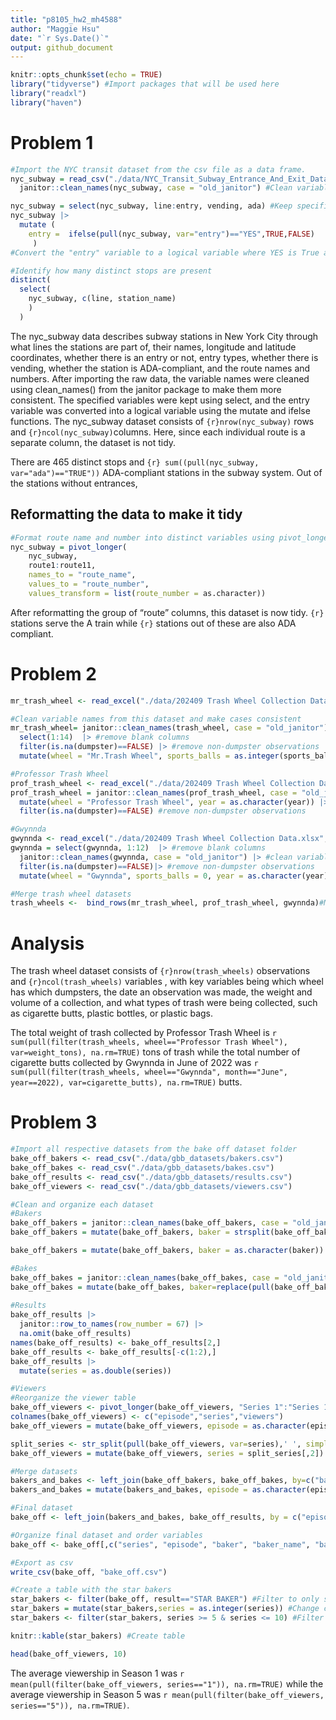 ```yaml
---
title: "p8105_hw2_mh4588"
author: "Maggie Hsu"
date: "`r Sys.Date()`"
output: github_document
---
```


```r
knitr::opts_chunk$set(echo = TRUE)
library("tidyverse") #Import packages that will be used here
library("readxl")
library("haven")
```

# Problem 1
```r
#Import the NYC transit dataset from the csv file as a data frame. 
nyc_subway = read_csv("./data/NYC_Transit_Subway_Entrance_And_Exit_Data.csv") |> 
  janitor::clean_names(nyc_subway, case = "old_janitor") #Clean variable names using the clean_names function

nyc_subway = select(nyc_subway, line:entry, vending, ada) #Keep specified variables
nyc_subway |>
  mutate ( 
    entry =  ifelse(pull(nyc_subway, var="entry")=="YES",TRUE,FALSE)
     )
#Convert the "entry" variable to a logical variable where YES is True and NO is False

#Identify how many distinct stops are present 
distinct(
  select(
    nyc_subway, c(line, station_name)
    )
  )

```

The nyc_subway data describes subway stations in New York City through what lines the stations are part of, their names, longitude and latitude coordinates, whether there is an entry or not, entry types, whether there is vending, whether the station is ADA-compliant, and the route names and numbers. After importing the raw data, the variable names were cleaned using clean_names() from the janitor package to make them more consistent. The specified variables were kept using select, and the entry variable was converted into a logical variable using the mutate and ifelse functions. The nyc_subway dataset consists of `{r}nrow(nyc_subway)` rows and `{r}ncol(nyc_subway)`columns. Here, since each individual route is a separate column, the dataset is not tidy. 

There are 465 distinct stops and `{r} sum((pull(nyc_subway, var="ada")=="TRUE"))` ADA-compliant stations in the subway system. Out of the stations without entrances, 


## Reformatting the data to make it tidy
```r
#Format route name and number into distinct variables using pivot_longer
nyc_subway = pivot_longer(
    nyc_subway, 
    route1:route11,
    names_to = "route_name", 
    values_to = "route_number",
    values_transform = list(route_number = as.character)) 

```
After reformatting the group of "route" columns, this dataset is now tidy. `{r}` stations serve the A train while `{r}` stations out of these are also ADA compliant. 

# Problem 2
```r
mr_trash_wheel <- read_excel("./data/202409 Trash Wheel Collection Data.xlsx", sheet = 1) #Read dataset and omit non-data entries

#Clean variable names from this dataset and make cases consistent
mr_trash_wheel= janitor::clean_names(trash_wheel, case = "old_janitor") |>
  select(1:14)  |> #remove blank columns
  filter(is.na(dumpster)==FALSE) |> #remove non-dumpster observations
  mutate(wheel = "Mr.Trash Wheel", sports_balls = as.integer(sports_balls)) #add wheel variable which identifies which trash wheel and round sports balls to the nearest integer

#Professor Trash Wheel
prof_trash_wheel <- read_excel("./data/202409 Trash Wheel Collection Data.xlsx", sheet = 2) #Read the dataset and omit non-data entries for Professor Trash Wheel
prof_trash_wheel = janitor::clean_names(prof_trash_wheel, case = "old_janitor") |> #Clean variable names
  mutate(wheel = "Professor Trash Wheel", year = as.character(year)) |> #add wheel identifier 
  filter(is.na(dumpster)==FALSE) #remove non-dumpster observations

#Gwynnda
gwynnda <- read_excel("./data/202409 Trash Wheel Collection Data.xlsx", sheet = 3, range="A2:L66") #Read the dataset and omit any non-data entries for Gwynnda
gwynnda = select(gwynnda, 1:12)  |> #remove blank columns
  janitor::clean_names(gwynnda, case = "old_janitor") |> #clean variable names
  filter(is.na(dumpster)==FALSE)|> #remove non-dumpster observations
  mutate(wheel = "Gwynnda", sports_balls = 0, year = as.character(year)) #add wheel identifier, add a sports ball column, and convert year to character so it can be merged with the other datasets

#Merge trash wheel datasets
trash_wheels <-  bind_rows(mr_trash_wheel, prof_trash_wheel, gwynnda)#Merge all data frames into one large dataframe
```

# Analysis
The trash wheel dataset consists of `{r}nrow(trash_wheels)` observations and  `{r}ncol(trash_wheels)` variables , with key variables being which wheel has which dumpsters, the date an observation was made, the weight and volume of a collection, and what types of trash were being collected, such as cigarette butts, plastic bottles, or plastic bags.

The total weight of trash collected by Professor Trash Wheel is `r sum(pull(filter(trash_wheels, wheel=="Professor Trash Wheel"), var=weight_tons), na.rm=TRUE)` tons of trash while the total number of cigarette butts collected by Gwynnda in June of 2022 was `r sum(pull(filter(trash_wheels, wheel=="Gwynnda", month=="June", year==2022), var=cigarette_butts), na.rm=TRUE) ` butts. 

# Problem 3
```r
#Import all respective datasets from the bake off dataset folder
bake_off_bakers <- read_csv("./data/gbb_datasets/bakers.csv")
bake_off_bakes <- read_csv("./data/gbb_datasets/bakes.csv")
bake_off_results <- read_csv("./data/gbb_datasets/results.csv")
bake_off_viewers <- read_csv("./data/gbb_datasets/viewers.csv")

#Clean and organize each dataset 
#Bakers
bake_off_bakers = janitor::clean_names(bake_off_bakers, case = "old_janitor") #clean variable names
bake_off_bakers = mutate(bake_off_bakers, baker = strsplit(bake_off_bakers$baker_name, " .*")) #add column with just first names so it can be joined with the other tables based on name

bake_off_bakers = mutate(bake_off_bakers, baker = as.character(baker))

#Bakes
bake_off_bakes = janitor::clean_names(bake_off_bakes, case = "old_janitor") #clean variable names
bake_off_bakes = mutate(bake_off_bakes, baker=replace(pull(bake_off_bakes, var="baker"),pull(bake_off_bakes, var="baker")=='"Jo"',"Jo")) #remove quotation marks off "Jo" in the table
       
#Results
bake_off_results |>
  janitor::row_to_names(row_number = 67) |>
  na.omit(bake_off_results)
names(bake_off_results) <- bake_off_results[2,]
bake_off_results <- bake_off_results[-c(1:2),]
bake_off_results |>
  mutate(series = as.double(series))

#Viewers
#Reorganize the viewer table
bake_off_viewers <- pivot_longer(bake_off_viewers, "Series 1":"Series 10",names_to="series", values_to="viewers")
colnames(bake_off_viewers) <- c("episode","series","viewers")
bake_off_viewers = mutate(bake_off_viewers, episode = as.character(episode)) #convert to character so it can be merged with other data frames

split_series <- str_split(pull(bake_off_viewers, var=series),' ', simplify = TRUE) #remove the series characters from the column
bake_off_viewers = mutate(bake_off_viewers, series = split_series[,2]) #replace series with just the number so the dataframe is mergable

#Merge datasets
bakers_and_bakes <- left_join(bake_off_bakers, bake_off_bakes, by=c("baker", "series"))
bakers_and_bakes = mutate(bakers_and_bakes, episode = as.character(episode), series = as.character(series)) #edit variable type to match variable types for the other table so it can be merged

#Final dataset
bake_off <- left_join(bakers_and_bakes, bake_off_results, by = c("episode","series", "baker"))

#Organize final dataset and order variables
bake_off <- bake_off[,c("series", "episode", "baker", "baker_name", "baker_age", "baker_occupation", "hometown", "signature_bake", "show_stopper", "result", "technical")]

#Export as csv
write_csv(bake_off, "bake_off.csv")

#Create a table with the star bakers
star_bakers <- filter(bake_off, result=="STAR BAKER") #Filter to only show Star Bakers
star_bakers = mutate(star_bakers,series = as.integer(series)) #Change character to integer type so it can be filtered. 
star_bakers <- filter(star_bakers, series >= 5 & series <= 10) #Filter to only show seasons 5-10

knitr::kable(star_bakers) #Create table
```

```r
head(bake_off_viewers, 10)
```
The average viewership in Season 1 was `r mean(pull(filter(bake_off_viewers, series=="1")), na.rm=TRUE)` while the average viewership in Season 5 was `r mean(pull(filter(bake_off_viewers, series=="5")), na.rm=TRUE)`. 
